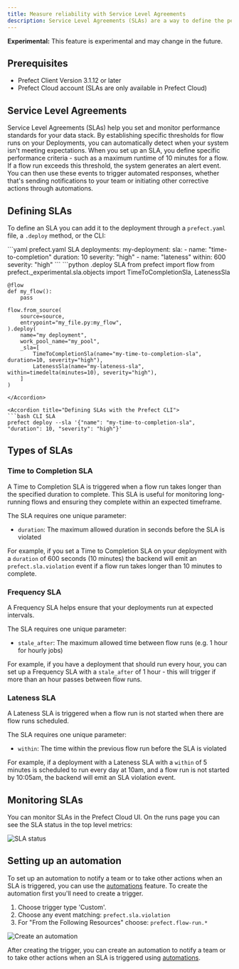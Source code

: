 ```yaml
---
title: Measure reliability with Service Level Agreements
description: Service Level Agreements (SLAs) are a way to define the performance expectations for your flows and to enable automated alerts when those expectations are not met.
---
```

<Warning> <b>Experimental:</b> This feature is experimental and may change in the future.</Warning>

## Prerequisites
- Prefect Client Version 3.1.12 or later
- Prefect Cloud account (SLAs are only available in Prefect Cloud)

## Service Level Agreements

<span class="badge cloud"></span> Service Level Agreements (SLAs) help you set and monitor performance standards for your data stack. By establishing specific thresholds for flow runs on your Deployments, you can automatically detect when your system isn't meeting expectations.
When you set up an SLA, you define specific performance criteria - such as a maximum runtime of 10 minutes for a flow. If a flow run exceeds this threshold, the system generates an alert event. You can then use these events to trigger automated responses, whether that's sending notifications to your team or initiating other corrective actions through automations.

## Defining SLAs

To define an SLA you can add it to the deployment through a `prefect.yaml` file, a `.deploy` method, or the CLI:
<AccordionGroup>

<Accordion title="Defining SLAs in your prefect.yaml file">
```yaml prefect.yaml SLA
deployments:
  my-deployment:
    sla:
        - name: "time-to-completion"
          duration: 10
          severity: "high"
        - name: "lateness"
          within: 600
          severity: "high"
```
</Accordion>

<Accordion title="Defining SLAs using a .deploy method">
```python .deploy SLA
    from prefect import flow
    from prefect._experimental.sla.objects import TimeToCompletionSla, LatenessSla

    @flow
    def my_flow():
        pass

    flow.from_source(
        source=source,
        entrypoint="my_file.py:my_flow",
    ).deploy(
        name="my deployment",
        work_pool_name="my_pool",
        _sla=[
            TimeToCompletionSla(name="my-time-to-completion-sla", duration=10, severity="high"),
            LatenessSla(name="my-lateness-sla", within=timedelta(minutes=10), severity="high"),
        ]
    )
```
</Accordion>    

<Accordion title="Defining SLAs with the Prefect CLI">
```bash CLI SLA
prefect deploy --sla '{"name": "my-time-to-completion-sla", "duration": 10, "severity": "high"}'
```
</Accordion>
</AccordionGroup>

## Types of SLAs

### Time to Completion SLA

A Time to Completion SLA is triggered when a flow run takes longer than the specified duration to complete. This SLA is useful for monitoring long-running flows and ensuring they complete within an expected timeframe.

The SLA requires one unique parameter:
- `duration`: The maximum allowed duration in seconds before the SLA is violated

For example, if you set a Time to Completion SLA on your deployment with a `duration` of 600 seconds (10 minutes) the backend will emit an `prefect.sla.violation` event if a flow run takes longer than 10 minutes to complete.

### Frequency SLA

A Frequency SLA helps ensure that your deployments run at expected intervals.

The SLA requires one unique parameter:
- `stale_after`: The maximum allowed time between flow runs (e.g. 1 hour for hourly jobs)

For example, if you have a deployment that should run every hour, you can set up a Frequency SLA with a `stale_after` of 1 hour - this will trigger if more than an hour passes between flow runs.

### Lateness SLA

A Lateness SLA is triggered when a flow run is not started when there are flow runs scheduled.

The SLA requires one unique parameter:
- `within`: The time within the previous flow run before the SLA is violated

For example, if a deployment with a Lateness SLA with a `within` of 5 minutes is scheduled to run every day at 10am, and a flow run is not started by 10:05am, the backend will emit an SLA violation event.

## Monitoring SLAs

You can monitor SLAs in the Prefect Cloud UI. On the runs page you can see the SLA status in the top level metrics:

![SLA status](/v3/img/ui/sla-overview.png)


## Setting up an automation

To set up an automation to notify a team or to take other actions when an SLA is triggered, you can use the [automations](/v3/automate/events/automations-triggers/) feature. To create the automation first you'll need to create a trigger.

1. Choose trigger type 'Custom'.
2. Choose any event matching: `prefect.sla.violation`
3. For "From the Following Resources" choose: `prefect.flow-run.*`

![Create an automation](/v3/img/ui/sla-trigger-automation.png)

After creating the trigger, you can create an automation to notify a team or to take other actions when an SLA is triggered using [automations](/v3/automate/events/automations-triggers/).
